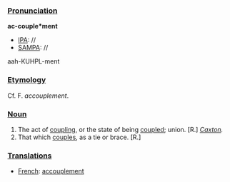 ===[[Pronunciation]]===

'''ac-couple*ment'''
*[[IPA]]: //
*[[SAMPA]]: //
aah-KUHPL-ment
===[[Etymology]]===

Cf. F. ''accouplement''.
===[[Noun]]===

<ol>
<li>The act of [[coupling]], or the state of being [[coupled]]; union. [R.] ''[[Caxton]].''

<li> That which [[couples]], as a tie or brace. [R.]
</ol>
===[[Translations]]===

*[[French]]: [[accouplement]]
